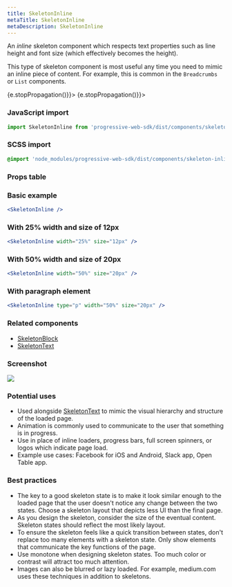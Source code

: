 ```yaml
---
title: SkeletonInline
metaTitle: SkeletonInline
metaDescription: SkeletonInline
---
```



<div class="component-intro">

An _inline_ skeleton component which respects text properties such as line height and font size (which effectively becomes the height).

This type of skeleton component is most useful any time you need to mimic an inline piece of content. For example, this is common in the `Breadcrumbs` or `List` components.

</div>

<div onClick={(e) => {e.stopPropagation()}}>
<Tabs activeIndex={0} className="devcenter">
<TabsPanel title="Code" onClick={(e) => {e.stopPropagation()}}>

### JavaScript import

```jsx
import SkeletonInline from 'progressive-web-sdk/dist/components/skeleton-inline'
```

### SCSS import

```scss
@import 'node_modules/progressive-web-sdk/dist/components/skeleton-inline/base';
```

### Props table

<PropsTable propMetaData={props.componentMetadata.childrenComponentProp} />

### Basic example

```jsx react-live=true
<SkeletonInline />
```

### With 25% width and size of 12px

```jsx react-live=true
<SkeletonInline width="25%" size="12px" />
```

### With 50% width and size of 20px

```jsx react-live=true
<SkeletonInline width="50%" size="20px" />
```

### With paragraph element

```jsx react-live=true
<SkeletonInline type="p" width="50%" size="20px" />
```

</TabsPanel>
<TabsPanel title="Design" class="markdown">

### Related components
- [SkeletonBlock](SkeletonBlock)
- [SkeletonText](SkeletonText)

### Screenshot

![](./images/components/skeleton-text/skeletontext-uikit.png)

### Potential uses

-   Used alongside [SkeletonText](SkeletonText) to mimic the visual hierarchy and structure of the loaded page.
-   Animation is commonly used to communicate to the user that something is in progress.
-   Use in place of inline loaders, progress bars, full screen spinners, or logos which indicate page load.
-   Example use cases: Facebook for iOS and Android, Slack app, Open Table app.

### Best practices

-   The key to a good skeleton state is to make it look similar enough to the loaded page that the user doesn't notice any change between the two states. Choose a skeleton layout that depicts less UI than the final page.
-   As you design the skeleton, consider the size of the eventual content. Skeleton states should reflect the most likely layout.
-   To ensure the skeleton feels like a quick transition between states, don't replace too many elements with a skeleton state. Only show elements that communicate the key functions of the page.
-   Use monotone when designing skeleton states. Too much color or contrast will attract too much attention.
-   Images can also be blurred or lazy loaded. For example, medium.com uses these techniques in addition to skeletons.

</TabsPanel>
</Tabs>
</div>
